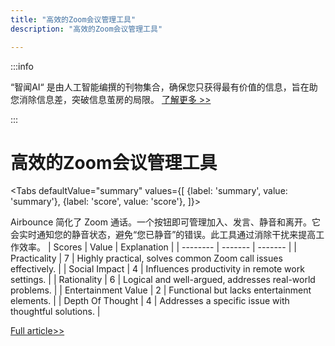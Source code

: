 ```yaml
---
title: "高效的Zoom会议管理工具"
description: "高效的Zoom会议管理工具"

---
```



:::info

“智闻AI“ 是由人工智能编撰的刊物集合，确保您只获得最有价值的信息，旨在助您消除信息差，突破信息茧房的局限。  [了解更多 >>](/)

:::

# 高效的Zoom会议管理工具


<Tabs
	defaultValue="summary"
	values={[
	{label: 'summary', value: 'summary'},
	{label: 'score', value: 'score'},
]}>
<TabItem value="summary">


Airbounce 简化了 Zoom 通话。一个按钮即可管理加入、发言、静音和离开。它会实时通知您的静音状态，避免“您已静音”的错误。此工具通过消除干扰来提高工作效率。
</TabItem>
<TabItem value="score">
	| Scores     | Value   | Explanation |
	| -------- | ------- | ------- |
	| Practicality  | 7    | Highly practical, solves common Zoom call issues effectively.    |
	| Social Impact | 4     | Influences productivity in remote work settings.    |
	| Rationality    | 6    | Logical and well-argued, addresses real-world problems.    |
	| Entertainment Value    | 2    | Functional but lacks entertainment elements.    |
	| Depth Of Thought    | 4    | Addresses a specific issue with thoughtful solutions.    |
</TabItem>
</Tabs>

[Full article>>](https://www.producthunt.com/posts/airbounce-for-mac)
